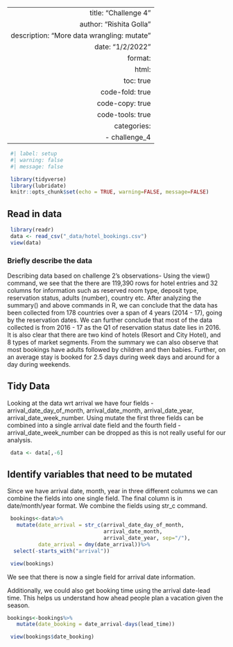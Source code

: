 ---
 title: "Challenge 4"
 author: "Rishita Golla"
 description: "More data wrangling: mutate"
 date: "1/2/2022"
 format:
   html:
     toc: true
     code-fold: true
     code-copy: true
     code-tools: true
 categories:
   - challenge_4
 ---

```r
 #| label: setup
 #| warning: false
 #| message: false

 library(tidyverse)
 library(lubridate)
 knitr::opts_chunk$set(echo = TRUE, warning=FALSE, message=FALSE)
```


## Read in data

```r
 library(readr)
 data <- read_csv("_data/hotel_bookings.csv")
 view(data)
```
 

### Briefly describe the data

Describing data based on challenge 2's observations-
Using the view() command, we see that the there are 119,390 rows for hotel entries and 32 columns for information such as reserved room type, deposit type, reservation status, adults (number), country etc. After analyzing the summary() and above commands in R, we can conclude that the data has been collected from 178 countries over a span of 4 years (2014 - 17), going by the reservation dates. We can further conclude that most of the data collected is from 2016 - 17 as the Q1 of reservation status date lies in 2016. It is also clear that there are two kind of hotels (Resort and City Hotel), and 8 types of market segments. From the summary we can also observe that most bookings have adults followed by children and then babies. Further, on an average stay is booked for 2.5 days during week days and around for a day during weekends.

## Tidy Data
 
Looking at the data wrt arrival we have four fields - arrival_date_day_of_month, arrival_date_month, arrival_date_year, arrival_date_week_number. Using mutate the first three fields can be combined into a single arrival date field and the fourth field - arrival_date_week_number can be dropped as this is not really useful for our analysis.

```r
 data <- data[,-6]
```

## Identify variables that need to be mutated

Since we have arrival date, month, year in three different columns we can combine the fields into one single field. The final column is in date/month/year format. We combine the fields using str_c command.

```r
 bookings<-data%>%
   mutate(date_arrival = str_c(arrival_date_day_of_month,
                               arrival_date_month,
                               arrival_date_year, sep="/"),
          date_arrival = dmy(date_arrival))%>%
  select(-starts_with("arrival"))
```

```r
 view(bookings)
```

We see that there is now a single field for arrival date information.

Additionally, we could also get booking time using the arrival date-lead time. This helps us understand how ahead people plan a vacation given the season.

```r
bookings<-bookings%>%
   mutate(date_booking = date_arrival-days(lead_time))

 view(bookings$date_booking)
```
